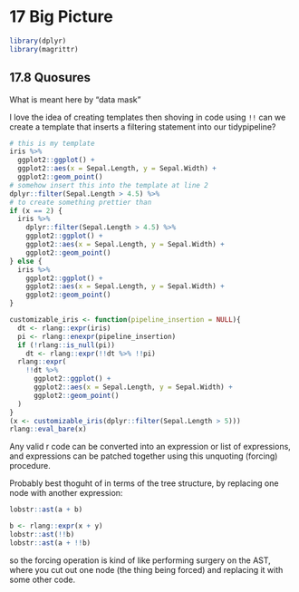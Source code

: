 # 17 Big Picture

```r
library(dplyr)
library(magrittr)
```

## 17.8 Quosures {-}

:::question
What is meant here by "data mask"
:::

:::TODO
:::

:::question
I love the idea of creating templates then shoving in code using `!!` can we create a template that inserts a filtering statement into our tidypipeline?

```r
# this is my template
iris %>%
  ggplot2::ggplot() +
  ggplot2::aes(x = Sepal.Length, y = Sepal.Width) + 
  ggplot2::geom_point()
# somehow insert this into the template at line 2
dplyr::filter(Sepal.Length > 4.5) %>%
# to create something prettier than 
if (x == 2) {
  iris %>%
    dplyr::filter(Sepal.Length > 4.5) %>%
    ggplot2::ggplot() +
    ggplot2::aes(x = Sepal.Length, y = Sepal.Width) + 
    ggplot2::geom_point()
} else {
  iris %>%
    ggplot2::ggplot() +
    ggplot2::aes(x = Sepal.Length, y = Sepal.Width) + 
    ggplot2::geom_point()
}
```
:::

```r
customizable_iris <- function(pipeline_insertion = NULL){
  dt <- rlang::expr(iris)
  pi <- rlang::enexpr(pipeline_insertion)
  if (!rlang::is_null(pi))
    dt <- rlang::expr(!!dt %>% !!pi)
  rlang::expr(
    !!dt %>%  
      ggplot2::ggplot() +
      ggplot2::aes(x = Sepal.Length, y = Sepal.Width) + 
      ggplot2::geom_point()
  )
}
(x <- customizable_iris(dplyr::filter(Sepal.Length > 5)))
rlang::eval_bare(x)
```

Any valid r code can be converted into an expression or list of expressions, and expressions can be patched together using this unquoting (forcing) procedure. 

Probably best thoguht of in terms of the tree structure, by replacing one node with another expression:

```r
lobstr::ast(a + b)
```

```r
b <- rlang::expr(x + y)
lobstr::ast(!!b)
lobstr::ast(a + !!b)
```

so the forcing operation is kind of like performing surgery on the AST, where you cut out one node (the thing being forced) and replacing it with some other code.